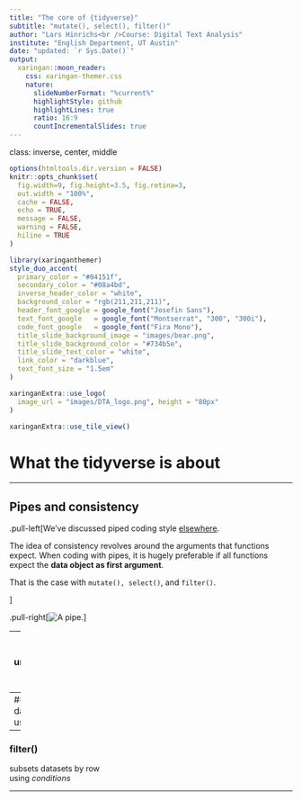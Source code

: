 ```yaml
---
title: "The core of {tidyverse}"
subtitle: "mutate(), select(), filter()"
author: "Lars Hinrichs<br />Course: Digital Text Analysis"
institute: "English Department, UT Austin"
date: "updated: `r Sys.Date()`"
output:
  xaringan::moon_reader:
    css: xaringan-themer.css
    nature:
      slideNumberFormat: "%current%"
      highlightStyle: github
      highlightLines: true
      ratio: 16:9
      countIncrementalSlides: true
---
```


class: inverse, center, middle


```r
options(htmltools.dir.version = FALSE)
knitr::opts_chunk$set(
  fig.width=9, fig.height=3.5, fig.retina=3,
  out.width = "100%",
  cache = FALSE,
  echo = TRUE,
  message = FALSE, 
  warning = FALSE,
  hiline = TRUE
)
```

```r
library(xaringanthemer)
style_duo_accent(
  primary_color = "#04151f",
  secondary_color = "#08a4bd",
  inverse_header_color = "white",
  background_color = "rgb(211,211,211)",
  header_font_google = google_font("Josefin Sans"),
  text_font_google   = google_font("Montserrat", "300", "300i"),
  code_font_google   = google_font("Fira Mono"),
  title_slide_background_image = "images/bear.png",
  title_slide_background_color = "#734b5e",
  title_slide_text_color = "white",
  link_color = "darkblue",
  text_font_size = "1.5em"
)
```

```r
xaringanExtra::use_logo(
  image_url = "images/DTA_logo.png", height = "80px"
)

xaringanExtra::use_tile_view()
```


# What the tidyverse is about

---

## Pipes and consistency

.pull-left[We've discussed piped coding style [elsewhere](https://wordsmith189.github.io/intro-to-tidyverse/introduction_to_the_tidyverse.html#1).

The idea of consistency revolves around the arguments that functions expect. When coding with pipes, it is hugely preferable if all functions expect the **data object as first argument**.

That is the case with `mutate(), select()`, and `filter()`.

]

.pull-right[![A pipe.](images/pipe.png)]

---
class: right
background-image: url(images/mutant.png)
background-size: cover

<br /><br />
### mutate()
creates new columns

--
### select()
subsets datasets by column<br />using *identifiers*

--
### filter()
subsets datasets by row<br />using *conditions*

---





